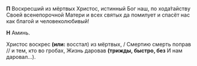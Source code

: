 **П** Воскресший из мёртвых Христос, истинный Бог наш, по хода́тайству Своей всенепорочной Матери и всех святых да помилует и спасёт нас как благой и человеколюбивый!

**Н** Аминь.

Христос воскрес **(или:** восстал<R>)</R> из мёртвых, / Смертию смерть поправ // и тем, кто во гробах, Жизнь даровав **(трижды, быстро, без** И нам даровал…<R>)</R>.
